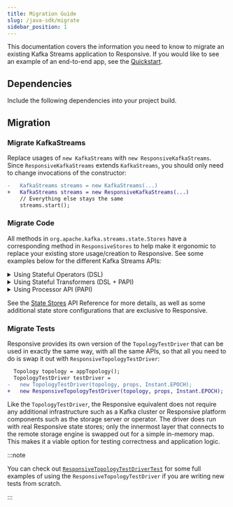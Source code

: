```yaml
---
title: Migration Guide
slug: /java-sdk/migrate
sidebar_position: 1
---
```



This documentation covers the information you need to know to migrate an
existing Kafka Streams application to Responsive. If you would like to see
an example of an end-to-end app, see the [Quickstart](/control-plane/quickstart).

## Dependencies

Include the following dependencies into your project build.

<PartialDependencies/>

## Migration

### Migrate KafkaStreams

Replace usages of `new KafkaStreams` with `new ResponsiveKafkaStreams`.
Since `ResponsiveKafkaStreams` extends `KafkaStreams`, you should only need
to change invocations of the constructor:

```diff showLineNumbers
-   KafkaStreams streams = new KafkaStreams(...)
+   KafkaStreams streams = new ResponsiveKafkaStreams(...)
    // Everything else stays the same
    streams.start();
```

### Migrate Code

All methods in `org.apache.kafka.streams.state.Stores` have a corresponding
method in `ResponsiveStores` to help make it ergonomic to replace your
existing store usage/creation to Responsive. See some examples below for
the different Kafka Streams APIs:

<details>
<summary>
Using Stateful Operators (DSL)
</summary>

:::success KIP-954

[KIP-954](https://cwiki.apache.org/confluence/display/KAFKA/KIP-954%3A+expand+default+DSL+store+configuration+to+custom+types)
was released in 3.7 and will make migrating DSL applications to Responsive as simple as a single
configuration change. Until then, follow this guide.

:::

:::note Avoid Unnecessary State

🦦 You may want to examine your original topology via `Topology#describe` in
order to locate the exact operators which are connected to state stores; Streams
may not always materialize state for all stateful operators. Adding
`Materialized` where there was not previously a store is not incorrect, but it
may cause unnecessary duplication of stored data that would otherwise be
optimized away.

:::

When using the DSL, state stores are either implicitly created as necessary
or explicitly materialized via the `Materialied` class. You can create a
Responsive store using `ResponsiveStores#materialized`:

```diff java showLineNumbers
  KTable<Long, Object> table = builder.table(
    topic,
-   Materialized.as(Stores.persistentKeyValueStore("table"),
+   ResponsiveStores.materialized(ResponsiveKeyValueParams.keyValue("table")
  );
```

Note that `Materialized.as(ResponsiveStores.keyValueStore("table"))`
will compile but will not perform important validation steps that prevent
errors. Make sure to always use the `ResponsiveStores.materialized` method.
</details>

<details>
<summary>
Using Stateful Transformers (DSL + PAPI)
</summary>

If you are using the DSL in conjunction with the PAPI, you must register stores
manually with the `StreamsBuilder`. These stores should be modified to use
`ResponsiveStores`:

```diff java showLineNumbers
  StreamsBuilder builder = new StreamsBuilder();
  builder.addStateStore(
-   Stores.keyValueStoreBuilder(Stores.persistentKeyValueStore(
+   ResponsiveStores.keyValueStoreBuilder(ResponsiveStores.keyValueStore(
      ...
    );
  );

  // this stays the same
  builder.process(() -> new Processor() {
    @Override public void init(final ProcessorContext context) {
      store = context.getStateStore(...);
    }
  }
```

</details>

<details>
<summary>
Using Processor API (PAPI)
</summary>

If you are using the PAPI, you must register stores manually with the
`Topology`. These stores should be modified to use `ResponsiveStores`:

```diff showLineNumbers
  Topology topology = new Topology();

  topology.addStateStore(
-   Stores.keyValueStoreBuilder(Stores.persistentKeyValueStore(...), ...),
+   ResponsiveStores.keyValueStoreBuilder(ResponsiveStores.keyValueStore(...), ...),
    "processor-1"
  );

  // this stays the same
  topology.addProcessor("processor-1", () -> new Processor(){
    @Override public void init(final ProcessorContext context) {
      store = context.getStateStore(...);
    }
  });
```

</details>

See the [State Stores](/java-sdk/stores) API Reference for
more details, as well as some additional state store configurations that are
exclusive to Responsive.

### Migrate Tests

Responsive provides its own version of the `TopologyTestDriver` that can be
used in exactly the same way, with all the same APIs, so that all you need
to do is swap it out with `ResponsiveTopologyTestDriver`:

```diff showLineNumbers
  Topology topology = appTopology();
  TopologyTestDriver testDriver =
-   new TopologyTestDriver(topology, props, Instant.EPOCH);
+   new ResponsiveTopologyTestDriver(topology, props, Instant.EPOCH);
```

Like the `TopologyTestDriver`, the Responsive equivalent does not require any
additional infrastructure such as a Kafka cluster or Responsive platform
components such as the storage server or operator. The driver does run with
real Responsive state stores; only the innermost layer that connects to the
remote storage engine is swapped out for a simple in-memory map. This makes
it a viable option for testing correctness and application logic.

:::note

You can check out [`ResponsiveTopologyTestDriverTest`](https://github.com/responsivedev/responsive-pub/blob/main/responsive-test-utils/src/test/java/dev/responsive/kafka/api/ResponsiveTopologyTestDriverTest.java)
for some full examples of using the `ResponsiveTopologyTestDriver` if you are
writing new tests from scratch.

:::